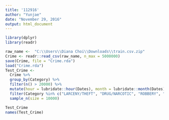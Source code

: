 ---
title: '112916'
author: "Yunjae"
date: "November 29, 2016"
output: html_document
---

```{r include = FALSE}
library(dplyr)
library(readr)
```

```{r}
raw_name <-  "C:\\Users\\Diana Choi\\Downloads\\train.csv.zip"
Crime <- readr::read_csv(raw_name, n_max = 5000000)
save(Crime, file = "Crime.rda")
load("Crime.rda")
Test_Crime <-
  Crime %>% 
  group_by(Category) %>%
  filter(n() > 20000) %>%
  mutate(hour = lubridate::hour(Dates), month = lubridate::month(Dates)) %>%
  filter(Category %in% c("LARCENY/THEFT", "DRUG/NARCOTIC", "ROBBERY", "BURGLARY", "ASSAULT")) %>%
  sample_n(size = 10000)

Test_Crime
names(Test_Crime)



```